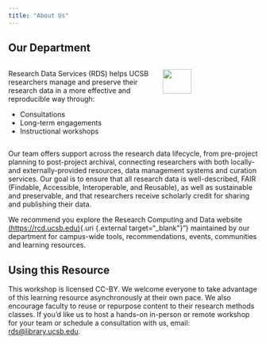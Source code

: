 ```yaml
---
title: "About Us"
---
```


## Our Department

::: columns
::: {.column width="60%"}
Research Data Services (RDS) helps UCSB researchers manage and preserve their research data in a more effective and reproducible way through:

-   Consultations
-   Long-term engagements
-   Instructional workshops
:::

::: {.column width="40%"}
![](images/rds_hex.png){fig-align="left" width="55%"}
:::
:::

Our team offers support across the research data lifecycle, from pre-project planning to post-project archival, connecting researchers with both locally- and externally-provided resources, data management systems and curation services. Our goal is to ensure that all research data is well-described, FAIR (Findable, Accessible, Interoperable, and Reusable), as well as sustainable and preservable, and that researchers receive scholarly credit for sharing and publishing their data.

We recommend you explore the Research Computing and Data website [(https://rcd.ucsb.edu)](https://rcd.ucsb.edu){.uri {.external target="_blank\"}"} maintained by our department for campus-wide tools, recommendations, events, communities and learning resources.

## Using this Resource

This workshop is licensed CC-BY. We welcome everyone to take advantage of this learning resource asynchronously at their own pace. We also encourage faculty to reuse or repurpose content to their research methods classes. If you'd like us to host a hands-on in-person or remote workshop for your team or schedule a consultation with us, email: [rds\@library.ucsb.edu](mailto:rds@library.ucsb.edu){.email}.
